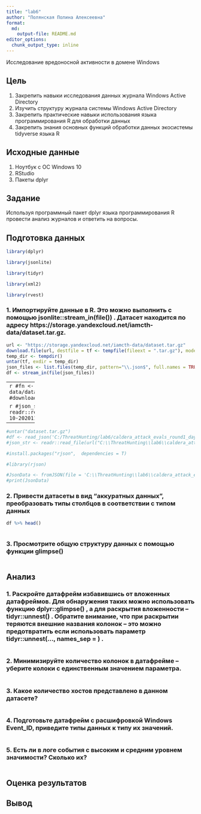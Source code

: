 ```yaml
---
title: "lab6"
author: "Полянская Полина Алексеевна"
format:   
  md:
    output-file: README.md
editor_options: 
  chunk_output_type: inline
---
```


Исследование вредоносной активности в домене
Windows

## Цель

1. Закрепить навыки исследования данных журнала Windows Active Directory
2. Изучить структуру журнала системы Windows Active Directory
3. Закрепить практические навыки использования языка программирования R для
обработки данных
4. Закрепить знания основных функций обработки данных экосистемы tidyverse
языка R


## Исходные данные

1.  Ноутбук с ОС Windows 10
2.  RStudio
3.  Пакеты dplyr

## Задание

Используя программный пакет dplyr языка
программирования R провести анализ журналов и
ответить на вопросы.

## Подготовка данных

```r
library(dplyr)
```
```r
library(jsonlite)
```
```r
library(tidyr)
```
```r
library(xml2)
```
```r
library(rvest)
```

### 1. Импортируйте данные в R. Это можно выполнить с помощью jsonlite::stream_in(file()) . Датасет находится по адресу https://storage.yandexcloud.net/iamcth-data/dataset.tar.gz.

```r
url <- "https://storage.yandexcloud.net/iamcth-data/dataset.tar.gz"
download.file(url, destfile = tf <- tempfile(fileext = ".tar.gz"), mode = "wb")
temp_dir <- tempdir()
untar(tf, exdir = temp_dir)
json_files <- list.files(temp_dir, pattern="\\.json$", full.names = TRUE, recursive = TRUE)
df <- stream_in(file(json_files))
```







----------
```r
#fn <- "https://storage.yandexcloud.net/iamcth-data/dataset.tar.gz"
#download.file(fn,destfile="tmp.tar.gz")
```
```r
#untar("tmp.tar.gz")
```

```r
#json_str <- readr::read_file("caldera_attack_evals_round1_day1_2019-10-20201108.json")
```
```r
#my_df <- jsonlite::fromJSON(json_str)
```
-----------------


```r
#untar("dataset.tar.gz")
#df <- read_json('C:/ThreatHunting/lab6/caldera_attack_evals_round1_day1_2019-10-20201108.json')
#json_str <- readr::read_file(url("C:\\ThreatHunting\\lab6\\caldera_attack_evals_round1_day1_2019-10-20201108.json"))
```
```r
#install.packages("rjson",  dependencies = T)
```
```r
#library(rjson)
```
```r
#JsonData <- fromJSON(file = 'C:\\ThreatHunting\\lab6\\caldera_attack_evals_round1_day1_2019-10-20201108.json')
#print(JsonData)
```


### 2. Привести датасеты в вид “аккуратных данных”, преобразовать типы столбцов в соответствии с типом данных
```r
df %>% head()
```

```r

```

### 3. Просмотрите общую структуру данных с помощью функции glimpse()
```r

```

## Анализ

### 1. Раскройте датафрейм избавившись от вложенных датафреймов. Для обнаружения таких можно использовать функцию dplyr::glimpse() , а для раскрытия вложенности – tidyr::unnest() . Обратите внимание, что при раскрытии теряются внешние названия колонок – это можно предотвратить если использовать параметр tidyr::unnest(..., names_sep = ) .
```r

```

### 2. Минимизируйте количество колонок в датафрейме – уберите колоки с единственным значением параметра.
```r

```

### 3. Какое количество хостов представлено в данном датасете?
```r

```

### 4. Подготовьте датафрейм с расшифровкой Windows Event_ID, приведите типы данных к типу их значений.
```r

```

### 5. Есть ли в логе события с высоким и средним уровнем значимости? Сколько их?
```r

```

## Оценка результатов



## Вывод


